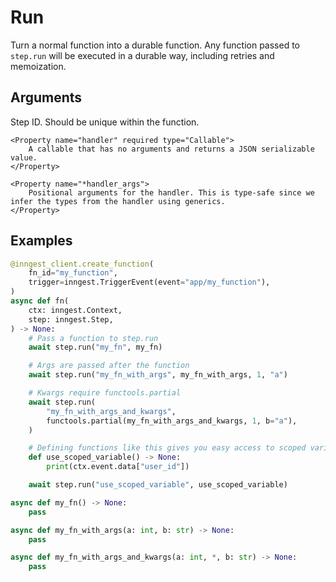 # Run

Turn a normal function into a durable function. Any function passed to `step.run` will be executed in a durable way, including retries and memoization.


## Arguments

<Properties>
    <Property name="step_id" required type="str">
        Step ID. Should be unique within the function.
    </Property>

    <Property name="handler" required type="Callable">
        A callable that has no arguments and returns a JSON serializable value.
    </Property>

    <Property name="*handler_args">
        Positional arguments for the handler. This is type-safe since we infer the types from the handler using generics.
    </Property>
</Properties>

## Examples

```py
@inngest_client.create_function(
    fn_id="my_function",
    trigger=inngest.TriggerEvent(event="app/my_function"),
)
async def fn(
    ctx: inngest.Context,
    step: inngest.Step,
) -> None:
    # Pass a function to step.run
    await step.run("my_fn", my_fn)

    # Args are passed after the function
    await step.run("my_fn_with_args", my_fn_with_args, 1, "a")

    # Kwargs require functools.partial
    await step.run(
        "my_fn_with_args_and_kwargs",
        functools.partial(my_fn_with_args_and_kwargs, 1, b="a"),
    )

    # Defining functions like this gives you easy access to scoped variables
    def use_scoped_variable() -> None:
        print(ctx.event.data["user_id"])

    await step.run("use_scoped_variable", use_scoped_variable)

async def my_fn() -> None:
    pass

async def my_fn_with_args(a: int, b: str) -> None:
    pass

async def my_fn_with_args_and_kwargs(a: int, *, b: str) -> None:
    pass
```
